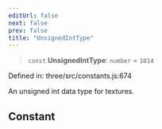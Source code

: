 ```yaml
---
editUrl: false
next: false
prev: false
title: "UnsignedIntType"
---
```


> `const` **UnsignedIntType**: `number` = `1014`

Defined in: three/src/constants.js:674

An unsigned int data type for textures.

## Constant
